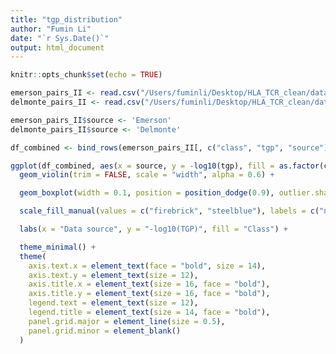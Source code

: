 ```yaml
---
title: "tgp_distribution"
author: "Fumin Li"
date: "`r Sys.Date()`"
output: html_document
---
```


```r
knitr::opts_chunk$set(echo = TRUE)
```

```r
emerson_pairs_II <- read.csv("/Users/fuminli/Desktop/HLA_TCR_clean/data/emerson_pairs_II.csv")
delmonte_pairs_II <- read.csv("/Users/fuminli/Desktop/HLA_TCR_clean/data/delmonte_pairs_II.csv")
```

```r
emerson_pairs_II$source <- 'Emerson'
delmonte_pairs_II$source <- 'Delmonte'

df_combined <- bind_rows(emerson_pairs_II[, c("class", "tgp", "source")], delmonte_pairs_II[, c("class", "tgp", "source")])
```

```r
ggplot(df_combined, aes(x = source, y = -log10(tgp), fill = as.factor(class))) +
  geom_violin(trim = FALSE, scale = "width", alpha = 0.6) +

  geom_boxplot(width = 0.1, position = position_dodge(0.9), outlier.shape = 16, outlier.size = 1.5) +

  scale_fill_manual(values = c("firebrick", "steelblue"), labels = c("negative", "positive")) +

  labs(x = "Data source", y = "-log10(TGP)", fill = "Class") +

  theme_minimal() +
  theme(
    axis.text.x = element_text(face = "bold", size = 14), 
    axis.text.y = element_text(size = 12), 
    axis.title.x = element_text(size = 16, face = "bold"), 
    axis.title.y = element_text(size = 16, face = "bold"),  
    legend.text = element_text(size = 12),  
    legend.title = element_text(size = 14, face = "bold"),  
    panel.grid.major = element_line(size = 0.5), 
    panel.grid.minor = element_blank()  
  )
```

